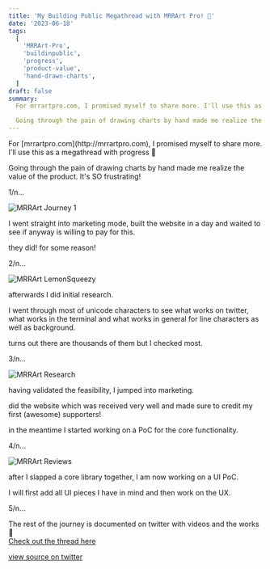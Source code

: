 ```yaml
---
title: 'My Building Public Megathread with MRRArt Pro! 🚀'
date: '2023-06-18'
tags:
  [
    'MRRArt-Pro',
    'buildinpublic',
    'progress',
    'product-value',
    'hand-drawn-charts',
  ]
draft: false
summary:
  For mrrartpro.com, I promised myself to share more. I'll use this as a megathread w/ progress 🧵

  Going through the pain of drawing charts by hand made me realize the value of the product. It's SO frustrating!
---
```


<ContentPieceWrapper>
For [mrrartpro.com](http://mrrartpro.com), I promised myself to share more.
I'll use this as a megathread with progress 🧵

Going through the pain of drawing charts by hand made me realize the value of the product. It's SO frustrating!

1/n...

![MRRArt Journey 1](/static/images/mrrart-monodraw.jpeg)

</ContentPieceWrapper>

<ContentPieceWrapper>
I went straight into marketing mode, built the website in a day and waited to see if anyway is willing to pay for this.

they did! for some reason!

2/n...

![MRRArt LemonSqueezy](/static/images/mrrart-lemonsqueezy-1.jpeg)

</ContentPieceWrapper>

<ContentPieceWrapper>
afterwards I did initial research.

I went through most of unicode characters to see what works on twitter, what works in the terminal and what works in general for line characters as well as background.

turns out there are thousands of them but I checked most.

3/n...

![MRRArt Research](/static/images/mrrart-research-1.jpeg)

</ContentPieceWrapper>

<ContentPieceWrapper>
having validated the feasibility, I jumped into marketing.

did the website which was received very well and made sure to credit my first (awesome) supporters!

in the meantime I started working on a PoC for the core functionality.

4/n...

![MRRArt Reviews](/static/images/mrrart-reviews-1.jpeg)

</ContentPieceWrapper>

<ContentPieceWrapper>
after I slapped a core library together, I am now working on a UI PoC.

I will first add all UI pieces I have in mind and then work on the UX.

5/n...

The rest of the journey is documented on twitter with videos and the works 🚀<br/>
[Check out the thread here](https://twitter.com/d4m1n/status/1670409442729361408)

</ContentPieceWrapper>

[view source on twitter](https://twitter.com/d4m1n/status/1670409431891210240)
